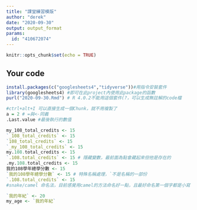 ---
title: "課堂練習模版"
author: "derek"
date: "2020-09-30"
output: output_format
params:
  id: "410672074"
---

```{r setup, include=FALSE}
knitr::opts_chunk$set(echo = TRUE)
```

## Your code

```{r}
install.packages(c("googlesheets4","tidyverse"))#用指令安裝套件
library(googlesheets4) #即可在此project內使用此package的函數
purl("2020-09-30.Rmd") # R 4.0.2不能用這個套件(?，可以生成無註解的code檔

```


```{r}
#ctrl+alt+I 可以直接生成一個Chunk，就不用複製了
a = 2 # =與<-同義
.Last.value #最後執行的數值
```


```{r}
my_108_total_credits <- 15
`_108_total_credits` <- 15
`108_total_credits` <- 15
`_my_108_total_credits` <- 15
my.108.total_credits <- 15
`.108.total_credits` <- 15 # 隱藏變數，最前面為點會藏起來但他是存在的
.my.108.total_credits <- 15
我的108學年總學分數 <- 15
`我的108學年總學分數` <- 15 # 特殊名稱處理，`不是名稱的一部份
`.108.total_credits` <- 15
#snake/camel 命名法，目前感覺用camel的方法命名好一點，且最好命名第一個字都是小寫
```


```{r}
`我的年紀` <- 20
my_age <- `我的年紀`
```

